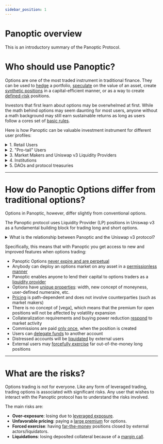 ```yaml
---
sidebar_position: 1
---
```




# Panoptic overview
This is an introductory summary of the Panoptic Protocol.

# Who should use Panoptic?

Options are one of the most traded instrument in traditional finance.
They can be used to [hedge](docs/trading/basic-concepts) a portfolio, [speculate](/docs/trading/perpetual-options) on the value of an asset, create [synthetic positions](docs/trading/multi-leg-strategies) in a capital-efficient manner, or as a way to create [defined-risk](docs/trading/risks) positions.

Investors that first learn about options may be overwhelmed at first. 
While the math behind options may seem daunting for most users, anyone without a math background may still earn sustainable returns as long as users follow a cores set of [basic rules](/docs/trading/basic-concepts).

Here is how Panoptic can be valuable investment instrument for different user profiles:

<details>
<summary>1. Retail Users</summary>
Retail investors may trade options the same way they trade stock or tokens: buy call options to profit when the underlying increases in price, or buy put options to profit when the underlying goes down in price.

Retail user can also choose to participate indecentralize option vaults (a novel type of managed investment instrument pioneered by Ribbon) that can easily be implemented in Panoptic to target strategy that can be bearish, bullish, delta-neutral, or any combination thereof.
<br />
<br />
Link: <a href="/docs/trading/management-strategies">Strategies for retail users</a>.
</details>

<details>
<summary>2. "Pro-tail" Users</summary>
Investors which are comfortable enough to manage a self-directed investment portfolio (we call those professional retail, or pro-tail, users) may employ strategies that fill the "complexity" gap between the retail and professional levels.

In Panoptic, these users could be DeFi-native users that are comfortable with liquidity providing in AMMs and liquidity mining in protocol such as Uniswap or Sushiswap.
Or they could be seasoned TradFi options traders that may want to get exposure to 24/7 markets on the long-tail of digital assets that are tradable on Uniswap v3.
<br />
<br />
Link: <a href="/docs/trading/multi-leg-strategies">Strategies for Pro-tail users</a>.
</details>

<details>
<summary>3. Market Makers and Uniswap v3 Liquidity Providers</summary>
Market making by sophisticated actors is necessary to create markets that are liquid enough to allow retail and pro-tail users to use varied strategies.
In Panoptic, market making involves responding to both the demand from buyers and the need to stability prices within a Uniswap v3 pool.
<br />
<br />
Link: <a href="/docs/trading/multi-leg-strategies">Strategies for Uni v3 LPs</a>.
</details>

<details>
<summary>4. Institutions</summary>
Institution may need to hedge their portfolio exposure.
They may do this by purchasing put options on pairs representative of the crypto market (eg. ETH-USDC, ETH-BTC, etc).
Alternatively, funds may sell calls on token they hold as a way to realize profits on tokens.

In addition, institutions may deposit funds in the Panoptic pool as liquidity providers in order to collect a stable yield on their capital due to the lending of their tokens to options sellers and market makers. 
<br />
<br />
Link: <a href="/docs/trading/multi-leg-strategies">Strategies for institutions</a>.
</details>

<details>
<summary>5. DAOs and protocol treasuries</summary>
DAOs and protocol treasuries are typically in a uniquely difficult position when trying to deploy liquidity in a Uniswap pool: how to create liquid markets without having to deploy ETH or stablecoins?

By seeding a Panoptic pool from the "token" side, DAOs will effectively increase the liquidity available for the creating of call options, which in turn should allow both retail speculators and pro-tail users to profit from an increase in token price. 
<br />
<br />
Link: <a href="/docs/trading/multi-leg-strategies">Strategies for DAOs and protocols</a>.
</details>


---

# How do Panoptic Options differ from traditional options?

Options in Panoptic, however, differ slightly from conventional options.

The Panoptic protocol uses Liquidity Provider (LP) positions in Uniswap v3 as a fundamental building block for trading long and short options.

<details>
<summary>What is the relationship between Panoptic and the Uniswap v3 protocol?</summary>

The core idea behind Perpetual Options is that Uniswap v3 liquidity provider (LP) positions can be seen as tokenized short puts.
This core results emerges from the simple observation that providing concentrated liquidity in Uniswap v3 generates a payoff that is mathematically identical to selling a put option.
This means that Uniswap v3 LP tokens can be users as a primitive for an option contract.
What Panoptic enables is the minting of options in a "peer-to-protocol" manner by facilitating the minting of LP tokens as long/short puts and calls.

At a core level, Panoptic has deployed a smart contract that replaces the `NonFungiblePositionManager.sol` smart contract from `v3-periphery`.
This smart contract, called the `SemiFungiblePositionMananger.sol`, uses the `ERC1155` interface to track positions within Uniswap v3
The SFPM and the NFPM both interact with the `UniswapV3Pool.sol` smart contracts to deploy and track liquidity positions.

The Panoptic interface allows existing Uniswap v3 liquidity providers to easily migrate their positions from NFPM to SFPM, replicating all the basic functionalities of NFPM but with a 30% decrease in gas costs. 
In addition to the `SemiFungiblePositionManager.sol` contract, users in Panoptic can also deploy `PanopticPool.sol`, which effectively unlocks an options market on top of any `UniswapV3Pool` pair.

<ThemedImage
  alt="Uniswap v3 <> Panoptic"
  sources={{
    light: useBaseUrl('/img/panoptic-univ3-light.svg'),
    dark: useBaseUrl('/img/panoptic-univ3-dark.svg'),
  }}
/>
</details>

Specifically, this means that with Panoptic you get access to new and improved features when options trading:

- Panoptic Options [never expire and are perpetual](/docs/panoptic-protocol/overview#liquidity-providing-as-selling-options)
- Anybody can deploy an options market on any asset in a [permissionless manner](/docs/category/technical-specifications)
- Panoptic enables anyone to lend their capital to options traders as a [liquidity provider](docs/panoptic-protocol/protocol-roles#liquidity-providers)
- Options have [unique properties](/docs/panoptic-protocol/option-properties): width, new concept of moneyness, user-defined numeraire, etc.
- [Pricing](/docs/panoptic-protocol/premium) is path-dependent and does not involve counterparties (such as market makers)
- There is no concept of [vega], which means that the premium for open positions will not be affected by volatility expansion
- Collateralization requirements and buying power reduction [respond](/docs/panoptic-protocol/liquidations) to market activity
- Commissions are paid [only once](/docs/panoptic-protocol/collateral#commissions--fees), when the position is created
- Users can [delegate funds](/docs/panoptic-protocol/liquidations) to another account
- Distressed accounts will be [liquidated](/docs/panoptic-protocol/liquidations) by external users
- External users may [forcefully exercise](/docs/panoptic-protocol/liquidations#forced-exercise) far out-of-the-money long positions

---

# What are the risks?

Options trading is not for everyone.
Like any form of leveraged trading, trading options is associated with significant risks.
Any user that wishes to interact with the Panoptic protocol has to understand the risks involved.

The main risks are:
- **Over-exposure**: losing due to [leveraged exposure](/docs/panoptic-protocol/collateral).
- **Unfavorable pricing**: paying a [large premium](/docs/panoptic-protocol/premium) for options.
- **Forced exercise**: having [far-the-money](/docs/panoptic-protocol/risks) positions closed by external actors/liquidators.
- **Liquidations**: losing deposited collateral because of a [margin call](/docs/panoptic-protocol/liquidations).
         

